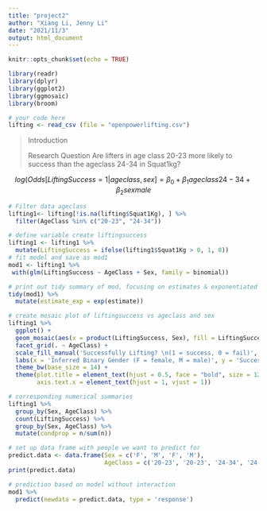 ```yaml
---
title: "project2"
author: "Xiang Li, Jenny Li"
date: "2021/11/3"
output: html_document
---
```


```r
knitr::opts_chunk$set(echo = TRUE)
```

```r
library(readr)
library(dplyr)
library(ggplot2)
library(ggmosaic)
library(broom)
```

```r
# your code here
lifting <- read_csv (file = "openpowerlifting.csv")
```

> Introduction
>
> Research Question
> Are lifters in age class 20-23 more likely to success than the ageclass 24-34 in Squat1kg?

$$log(Odds[ Lifting Success = 1 | ageclass, sex ] = \beta_0 + \beta_1 ageclass24-34 + \beta_2 sexmale $$
```r
# Filter data ageclass
lifting1<- lifting[!is.na(lifting$Squat1Kg), ] %>%
  filter(AgeClass %in% c("20-23", "24-34"))
```

```r
# define variable create liftingsuccess
lifting1 <- lifting1 %>%
  mutate(LiftingSuccess = ifelse(lifting1$Squat1Kg > 0, 1, 0))
# fit model and save as mod1
mod1 <- lifting1 %>%
 with(glm(LiftingSuccess ~ AgeClass + Sex, family = binomial))
```

```r
# print out tidy summary of mod, focusing on estimates & exponentiated estimates
tidy(mod1) %>%
  mutate(estimate_exp = exp(estimate))
```

```r
# create mosaic plot of liftingsuccess vs ageclass and sex
lifting1 %>%
  ggplot() + 
  geom_mosaic(aes(x = product(LiftingSuccess, Sex), fill = LiftingSuccess)) +
  facet_grid(. ~ AgeClass) +
  scale_fill_manual('Successfully Lifting? \n(1 = success, 0 = fail)', values = c('lightblue', 'steelblue')) + 
  labs(x = 'Inferred Binary Gender (F = female, M = male)', y = 'Successfully Lifting? (1 = yes, 0 = no)', title = "Successfully Lifting vs Sex and AgeClass")+
  theme_bw(base_size = 14) +
  theme(plot.title = element_text(hjust = 0.5, face = "bold", size = 12), 
        axis.text.x = element_text(hjust = 1, vjust = 1))
```

```r
# corresponding numerical summaries
lifting1 %>%
  group_by(Sex, AgeClass) %>%
  count(LiftingSuccess) %>%
  group_by(Sex, AgeClass) %>%
  mutate(condprop = n/sum(n))
```

```r
# set up data frame with people we want to predict for
predict.data <- data.frame(Sex = c('F', 'M', 'F', 'M'),
                           AgeClass = c('20-23', '20-23', '24-34', '24-34'))
print(predict.data)

# prediction based on model without interaction
mod1 %>%
  predict(newdata = predict.data, type = 'response')
```

